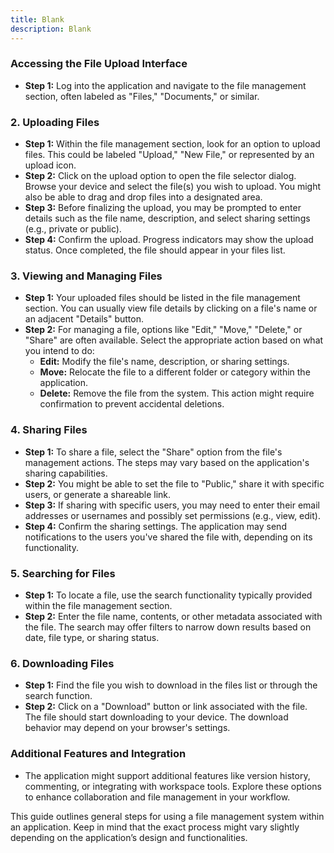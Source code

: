 ```yaml
---
title: Blank
description: Blank
---
```

### Accessing the File Upload Interface

- **Step 1:** Log into the application and navigate to the file management section, often labeled as "Files," "Documents," or similar.

### 2. Uploading Files

- **Step 1:** Within the file management section, look for an option to upload files. This could be labeled "Upload," "New File," or represented by an upload icon.
- **Step 2:** Click on the upload option to open the file selector dialog. Browse your device and select the file(s) you wish to upload. You might also be able to drag and drop files into a designated area.
- **Step 3:** Before finalizing the upload, you may be prompted to enter details such as the file name, description, and select sharing settings (e.g., private or public).
- **Step 4:** Confirm the upload. Progress indicators may show the upload status. Once completed, the file should appear in your files list.

### 3. Viewing and Managing Files

- **Step 1:** Your uploaded files should be listed in the file management section. You can usually view file details by clicking on a file's name or an adjacent "Details" button.
- **Step 2:** For managing a file, options like "Edit," "Move," "Delete," or "Share" are often available. Select the appropriate action based on what you intend to do:
    - **Edit:** Modify the file's name, description, or sharing settings.
    - **Move:** Relocate the file to a different folder or category within the application.
    - **Delete:** Remove the file from the system. This action might require confirmation to prevent accidental deletions.

### 4. Sharing Files

- **Step 1:** To share a file, select the "Share" option from the file's management actions. The steps may vary based on the application's sharing capabilities.
- **Step 2:** You might be able to set the file to "Public," share it with specific users, or generate a shareable link.
- **Step 3:** If sharing with specific users, you may need to enter their email addresses or usernames and possibly set permissions (e.g., view, edit).
- **Step 4:** Confirm the sharing settings. The application may send notifications to the users you've shared the file with, depending on its functionality.

### 5. Searching for Files

- **Step 1:** To locate a file, use the search functionality typically provided within the file management section.
- **Step 2:** Enter the file name, contents, or other metadata associated with the file. The search may offer filters to narrow down results based on date, file type, or sharing status.

### 6. Downloading Files

- **Step 1:** Find the file you wish to download in the files list or through the search function.
- **Step 2:** Click on a "Download" button or link associated with the file. The file should start downloading to your device. The download behavior may depend on your browser's settings.

### Additional Features and Integration

- The application might support additional features like version history, commenting, or integrating with workspace tools. Explore these options to enhance collaboration and file management in your workflow.

This guide outlines general steps for using a file management system within an application. Keep in mind that the exact process might vary slightly depending on the application’s design and functionalities.
